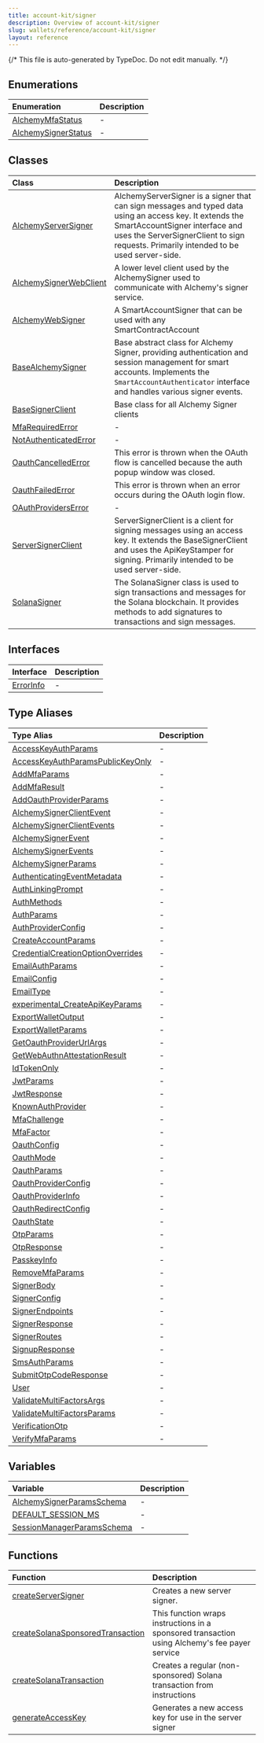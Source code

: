 ```yaml
---
title: account-kit/signer
description: Overview of account-kit/signer
slug: wallets/reference/account-kit/signer
layout: reference
---
```


{/* This file is auto-generated by TypeDoc. Do not edit manually. */}

## Enumerations

| Enumeration                                                 | Description |
| :---------------------------------------------------------- | :---------- |
| [AlchemyMfaStatus](enumerations/AlchemyMfaStatus.mdx)       | -           |
| [AlchemySignerStatus](enumerations/AlchemySignerStatus.mdx) | -           |

## Classes

| Class                                                        | Description                                                                                                                                                                                                                         |
| :----------------------------------------------------------- | :---------------------------------------------------------------------------------------------------------------------------------------------------------------------------------------------------------------------------------- |
| [AlchemyServerSigner](classes/AlchemyServerSigner.mdx)       | AlchemyServerSigner is a signer that can sign messages and typed data using an access key. It extends the SmartAccountSigner interface and uses the ServerSignerClient to sign requests. Primarily intended to be used server-side. |
| [AlchemySignerWebClient](classes/AlchemySignerWebClient.mdx) | A lower level client used by the AlchemySigner used to communicate with Alchemy's signer service.                                                                                                                                   |
| [AlchemyWebSigner](classes/AlchemyWebSigner.mdx)             | A SmartAccountSigner that can be used with any SmartContractAccount                                                                                                                                                                 |
| [BaseAlchemySigner](classes/BaseAlchemySigner.mdx)           | Base abstract class for Alchemy Signer, providing authentication and session management for smart accounts. Implements the `SmartAccountAuthenticator` interface and handles various signer events.                                 |
| [BaseSignerClient](classes/BaseSignerClient.mdx)             | Base class for all Alchemy Signer clients                                                                                                                                                                                           |
| [MfaRequiredError](classes/MfaRequiredError.mdx)             | -                                                                                                                                                                                                                                   |
| [NotAuthenticatedError](classes/NotAuthenticatedError.mdx)   | -                                                                                                                                                                                                                                   |
| [OauthCancelledError](classes/OauthCancelledError.mdx)       | This error is thrown when the OAuth flow is cancelled because the auth popup window was closed.                                                                                                                                     |
| [OauthFailedError](classes/OauthFailedError.mdx)             | This error is thrown when an error occurs during the OAuth login flow.                                                                                                                                                              |
| [OAuthProvidersError](classes/OAuthProvidersError.mdx)       | -                                                                                                                                                                                                                                   |
| [ServerSignerClient](classes/ServerSignerClient.mdx)         | ServerSignerClient is a client for signing messages using an access key. It extends the BaseSignerClient and uses the ApiKeyStamper for signing. Primarily intended to be used server-side.                                         |
| [SolanaSigner](classes/SolanaSigner.mdx)                     | The SolanaSigner class is used to sign transactions and messages for the Solana blockchain. It provides methods to add signatures to transactions and sign messages.                                                                |

## Interfaces

| Interface                             | Description |
| :------------------------------------ | :---------- |
| [ErrorInfo](interfaces/ErrorInfo.mdx) | -           |

## Type Aliases

| Type Alias                                                                              | Description |
| :-------------------------------------------------------------------------------------- | :---------- |
| [AccessKeyAuthParams](type-aliases/AccessKeyAuthParams.mdx)                             | -           |
| [AccessKeyAuthParamsPublicKeyOnly](type-aliases/AccessKeyAuthParamsPublicKeyOnly.mdx)   | -           |
| [AddMfaParams](type-aliases/AddMfaParams.mdx)                                           | -           |
| [AddMfaResult](type-aliases/AddMfaResult.mdx)                                           | -           |
| [AddOauthProviderParams](type-aliases/AddOauthProviderParams.mdx)                       | -           |
| [AlchemySignerClientEvent](type-aliases/AlchemySignerClientEvent.mdx)                   | -           |
| [AlchemySignerClientEvents](type-aliases/AlchemySignerClientEvents.mdx)                 | -           |
| [AlchemySignerEvent](type-aliases/AlchemySignerEvent.mdx)                               | -           |
| [AlchemySignerEvents](type-aliases/AlchemySignerEvents.mdx)                             | -           |
| [AlchemySignerParams](type-aliases/AlchemySignerParams.mdx)                             | -           |
| [AuthenticatingEventMetadata](type-aliases/AuthenticatingEventMetadata.mdx)             | -           |
| [AuthLinkingPrompt](type-aliases/AuthLinkingPrompt.mdx)                                 | -           |
| [AuthMethods](type-aliases/AuthMethods.mdx)                                             | -           |
| [AuthParams](type-aliases/AuthParams.mdx)                                               | -           |
| [AuthProviderConfig](type-aliases/AuthProviderConfig.mdx)                               | -           |
| [CreateAccountParams](type-aliases/CreateAccountParams.mdx)                             | -           |
| [CredentialCreationOptionOverrides](type-aliases/CredentialCreationOptionOverrides.mdx) | -           |
| [EmailAuthParams](type-aliases/EmailAuthParams.mdx)                                     | -           |
| [EmailConfig](type-aliases/EmailConfig.mdx)                                             | -           |
| [EmailType](type-aliases/EmailType.mdx)                                                 | -           |
| [experimental_CreateApiKeyParams](type-aliases/experimental_CreateApiKeyParams.mdx)     | -           |
| [ExportWalletOutput](type-aliases/ExportWalletOutput.mdx)                               | -           |
| [ExportWalletParams](type-aliases/ExportWalletParams.mdx)                               | -           |
| [GetOauthProviderUrlArgs](type-aliases/GetOauthProviderUrlArgs.mdx)                     | -           |
| [GetWebAuthnAttestationResult](type-aliases/GetWebAuthnAttestationResult.mdx)           | -           |
| [IdTokenOnly](type-aliases/IdTokenOnly.mdx)                                             | -           |
| [JwtParams](type-aliases/JwtParams.mdx)                                                 | -           |
| [JwtResponse](type-aliases/JwtResponse.mdx)                                             | -           |
| [KnownAuthProvider](type-aliases/KnownAuthProvider.mdx)                                 | -           |
| [MfaChallenge](type-aliases/MfaChallenge.mdx)                                           | -           |
| [MfaFactor](type-aliases/MfaFactor.mdx)                                                 | -           |
| [OauthConfig](type-aliases/OauthConfig.mdx)                                             | -           |
| [OauthMode](type-aliases/OauthMode.mdx)                                                 | -           |
| [OauthParams](type-aliases/OauthParams.mdx)                                             | -           |
| [OauthProviderConfig](type-aliases/OauthProviderConfig.mdx)                             | -           |
| [OauthProviderInfo](type-aliases/OauthProviderInfo.mdx)                                 | -           |
| [OauthRedirectConfig](type-aliases/OauthRedirectConfig.mdx)                             | -           |
| [OauthState](type-aliases/OauthState.mdx)                                               | -           |
| [OtpParams](type-aliases/OtpParams.mdx)                                                 | -           |
| [OtpResponse](type-aliases/OtpResponse.mdx)                                             | -           |
| [PasskeyInfo](type-aliases/PasskeyInfo.mdx)                                             | -           |
| [RemoveMfaParams](type-aliases/RemoveMfaParams.mdx)                                     | -           |
| [SignerBody](type-aliases/SignerBody.mdx)                                               | -           |
| [SignerConfig](type-aliases/SignerConfig.mdx)                                           | -           |
| [SignerEndpoints](type-aliases/SignerEndpoints.mdx)                                     | -           |
| [SignerResponse](type-aliases/SignerResponse.mdx)                                       | -           |
| [SignerRoutes](type-aliases/SignerRoutes.mdx)                                           | -           |
| [SignupResponse](type-aliases/SignupResponse.mdx)                                       | -           |
| [SmsAuthParams](type-aliases/SmsAuthParams.mdx)                                         | -           |
| [SubmitOtpCodeResponse](type-aliases/SubmitOtpCodeResponse.mdx)                         | -           |
| [User](type-aliases/User.mdx)                                                           | -           |
| [ValidateMultiFactorsArgs](type-aliases/ValidateMultiFactorsArgs.mdx)                   | -           |
| [ValidateMultiFactorsParams](type-aliases/ValidateMultiFactorsParams.mdx)               | -           |
| [VerificationOtp](type-aliases/VerificationOtp.mdx)                                     | -           |
| [VerifyMfaParams](type-aliases/VerifyMfaParams.mdx)                                     | -           |

## Variables

| Variable                                                               | Description |
| :--------------------------------------------------------------------- | :---------- |
| [AlchemySignerParamsSchema](variables/AlchemySignerParamsSchema.mdx)   | -           |
| [DEFAULT_SESSION_MS](variables/DEFAULT_SESSION_MS.mdx)                 | -           |
| [SessionManagerParamsSchema](variables/SessionManagerParamsSchema.mdx) | -           |

## Functions

| Function                                                                           | Description                                                                                   |
| :--------------------------------------------------------------------------------- | :-------------------------------------------------------------------------------------------- |
| [createServerSigner](functions/createServerSigner.mdx)                             | Creates a new server signer.                                                                  |
| [createSolanaSponsoredTransaction](functions/createSolanaSponsoredTransaction.mdx) | This function wraps instructions in a sponsored transaction using Alchemy's fee payer service |
| [createSolanaTransaction](functions/createSolanaTransaction.mdx)                   | Creates a regular (non-sponsored) Solana transaction from instructions                        |
| [generateAccessKey](functions/generateAccessKey.mdx)                               | Generates a new access key for use in the server signer                                       |
